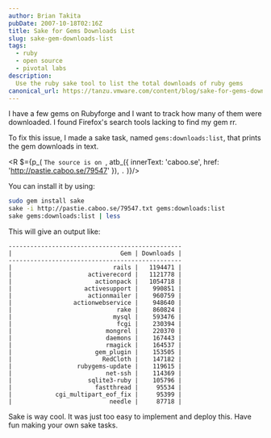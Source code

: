 ```yaml
---
author: Brian Takita
pubDate: 2007-10-18T02:16Z
title: Sake for Gems Downloads List
slug: sake-gem-downloads-list
tags:
  - ruby
  - open source
  - pivotal labs
description:
  Use the ruby sake tool to list the total downloads of ruby gems
canonical_url: https://tanzu.vmware.com/content/blog/sake-for-gems-downloads-list
---
```


I have a few gems on Rubyforge and I want to track how many of them were downloaded. I found Firefox's search tools
lacking to find my gem rr.

To fix this issue, I made a sake task, named `gems:downloads:list`, that prints the gem downloads in text.

<R $={p_(
	`The source is on `, atb_({ innerText: 'caboo.se', href: 'http://pastie.caboo.se/79547' }), `.`
)}/>

You can install it by using:

```sh
sudo gem install sake
sake -i http://pastie.caboo.se/79547.txt gems:downloads:list
sake gems:downloads:list | less
```

This will give an output like:
```
------------------------------------------------
|                              Gem | Downloads |
------------------------------------------------
|                            rails |   1194471 |
|                     activerecord |   1121778 |
|                       actionpack |   1054718 |
|                    activesupport |    990851 |
|                     actionmailer |    960759 |
|                 actionwebservice |    948640 |
|                             rake |    860824 |
|                            mysql |    593476 |
|                             fcgi |    230394 |
|                          mongrel |    220370 |
|                          daemons |    167443 |
|                          rmagick |    164537 |
|                       gem_plugin |    153505 |
|                         RedCloth |    147182 |
|                  rubygems-update |    119615 |
|                          net-ssh |    114369 |
|                     sqlite3-ruby |    105796 |
|                       fastthread |     95534 |
|            cgi_multipart_eof_fix |     95399 |
|                           needle |     87718 |
```
Sake is way cool. It was just too easy to implement and deploy this. Have fun making your own sake tasks.
